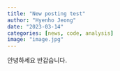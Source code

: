 ```yaml
---
title: "New posting test"
author: "Hyenho Jeong"
date: "2023-03-14"
categories: [news, code, analysis]
image: "image.jpg"
---
```


안녕하세요 반갑습니다.

